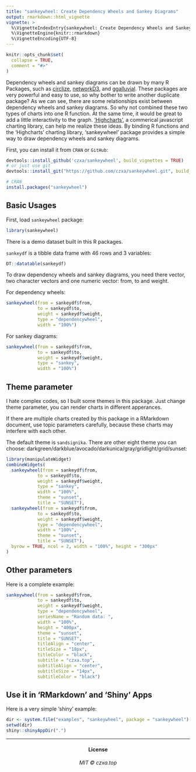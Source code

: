 ```yaml
---
title: "sankeywheel: Create Dependency Wheels and Sankey Diagrams"
output: rmarkdown::html_vignette
vignette: >
  %\VignetteIndexEntry{sankeywheel: Create Dependency Wheels and Sankey Diagrams}
  %\VignetteEngine{knitr::rmarkdown}
  %\VignetteEncoding{UTF-8}
---
```


```r
knitr::opts_chunk$set(
  collapse = TRUE,
  comment = "#>"
)
```

Dependency wheels and sankey diagrams can be drawn by many R Packages, such as [circlize](https://cran.r-project.org/web/packages/circlize/), [networkD3](http://christophergandrud.github.io/networkD3/), and [ggalluvial](https://cran.r-project.org/web/packages/ggalluvial/index.html). These packages are very powerful and easy to use, so why bother to write another duplicate package? As we can see, there are some relationships exist between dependency wheels and sankey diagrams. So why not combined these two types of charts into one R function. At the same time, it would be great to add a little interactivity to the graph. ['Highcharts'](http://www.highcharts.com/), a commerical javascript charting library, can help me realize these ideas. By binding R functions and the 'Highcharts' charting library, 'sankeywheel' package provides a simple way to draw dependency wheels and sankey diagrams.

First, you can install it from `CRAN` or `GitHub`:

```r
devtools::install_github('czxa/sankeywheel', build_vignettes = TRUE)
# or just use git
devtools::install_git("https://github.com/czxa/sankeywheel.git", build_vignettes = TRUE)

# CRAN
install.packages("sankeywheel")
```

## Basic Usages

First, load `sankeywheel` package:

```r
library(sankeywheel)
```

There is a demo dataset built in this R packages. 

`sankeydf` is a tibble data frame with 46 rows and 3 variables:

```r
DT::datatable(sankeydf)
```

To draw dependency wheels and sankey diagrams, you need there vector, two character vectors and one numeric vector: from, to and weight.

For dependency wheels:

```r
sankeywheel(from = sankeydf$from,
            to = sankeydf$to,
            weight = sankeydf$weight,
            type = "dependencywheel", 
            width = "100%")
```

For sankey diagrams:

```r
sankeywheel(from = sankeydf$from,
            to = sankeydf$to,
            weight = sankeydf$weight,
            type = "sankey", 
            width = "100%")
```


## Theme parameter

I hate complex codes, so I built some themes in this package. Just change theme parameter, you can render charts in different apperances.

If there are multiple charts created by this package in a RMarkdown document, use topic parameters carefully, because these charts may interfere with each other.

The default theme is `sandsignika`. There are other eight theme you can choose: darkgreen/darkblue/avocado/darkunica/gray/gridlight/grid/sunset:

```r
library(manipulateWidget)
combineWidgets(
  sankeywheel(from = sankeydf$from,
            to = sankeydf$to,
            weight = sankeydf$weight,
            type = "sankey", 
            width = "100%",
            theme = "sunset", 
            title = "SUNSET"),
  sankeywheel(from = sankeydf$from,
            to = sankeydf$to,
            weight = sankeydf$weight,
            type = "dependencywheel", 
            width = "100%", 
            theme = "sunset", 
            title = "SUNSET"),
  byrow = TRUE, ncol = 2, width = "100%", height = "300px"
)
```

## Other parameters

Here is a complete example:

```r
sankeywheel(from = sankeydf$from,
            to = sankeydf$to,
            weight = sankeydf$weight,
            type = "dependencywheel", 
            seriesName = "Random data: ",
            width = "100%", 
            height = "400px",
            theme = "sunset", 
            title = "SUNSET",
            titleAlign = "center",
            titleSize = "18px",
            titleColor = "black",
            subtitle = "czxa.top",
            subtitleAlign = "center",
            subtitleSize = "14px",
            subtitleColor = "black")
```

## Use it in 'RMarkdown' and 'Shiny' Apps

Here is a very simple 'shiny' example:

```r
dir <- system.file("examples", "sankeywheel", package = "sankeywheel")
setwd(dir)
shiny::shinyAppDir(".")
```
------------

<h4 align="center">

License

</h4>

<h6 align="center">

MIT © czxa.top

</h6>
